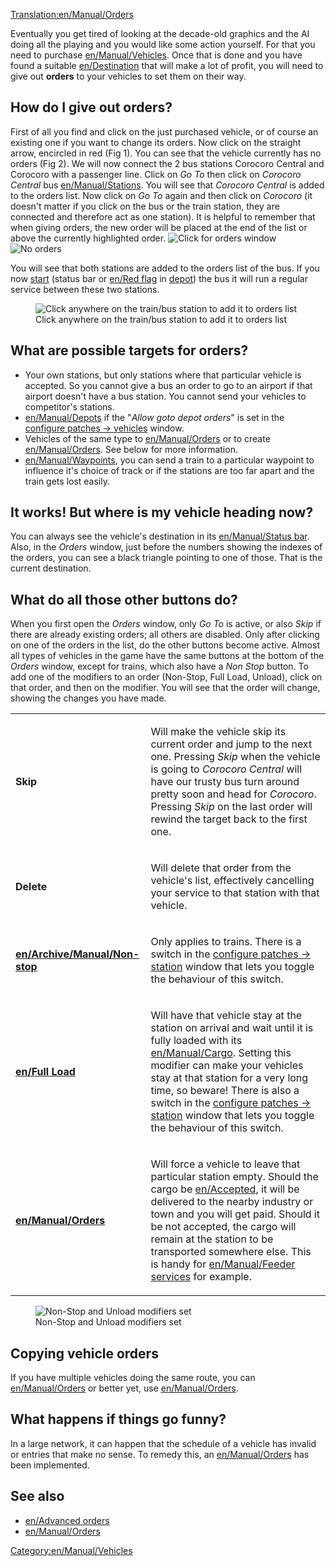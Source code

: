 [[Translation:en/Manual/Orders]]
{{en/Manual/Navigation}}


Eventually you get tired of looking at the decade-old graphics and the AI doing all the playing and you would like some action yourself. For that you need to purchase [[en/Manual/Vehicles]]. Once that is done and you have found a suitable [[en/Destination]] that will make a lot of profit, you will need to give out '''orders''' to your vehicles to set them on their way.

==How do I give out orders?==
First of all you find and click on the just purchased vehicle, or of course an existing one if you want to change its orders. Now click on the straight arrow, encircled in red (Fig 1). You can see that the vehicle currently has no orders (Fig 2). We will now connect the 2 bus stations Corocoro Central and Corocoro with a passenger line. Click on ''Go To'' then click on ''Corocoro Central'' bus [[en/Manual/Stations]]. You will see that ''Corocoro Central'' is added to the orders list. Now click on ''Go To'' again and then click on ''Corocoro'' (it doesn't matter if you click on the bus or the train station, they are connected and therefore act as one station). It is helpful to remember that when giving orders, the new order will be placed at the end of the list or above the currently highlighted order.
[[File:en/Manual/Orders-1.png|none|frame|Click for orders window]]
[[File:en/Manual/Orders-2.png|none|frame|No orders]]

You will see that both stations are added to the orders list of the bus. If you now [[en/Start vehicle|start]] (status bar or [[en/Red flag]] in [[en/Manual/Depots|depot]]) the bus it will run a regular service between these two stations.

[[File:en/Orders-3.png|center|frame|Click anywhere on the train/bus station to add it to orders list]]

==What are possible targets for orders?==
*Your own stations, but only stations where that particular vehicle is accepted. So you cannot give a bus an order to go to an airport if that airport doesn't have a bus station. You cannot send your vehicles to competitor's stations.
*[[en/Manual/Depots]] if the "''Allow goto depot orders''" is set in the [[en/Archive/Manual/Settings/Configuring patches/Vehicles|configure patches -> vehicles]] window.
*Vehicles of the same type to [[en/Manual/Orders]] or to create [[en/Manual/Orders]]. See below for more information.
*[[en/Manual/Waypoints]], you can send a train to a particular waypoint to influence it's choice of track or if the stations are too far apart and the train gets lost easily.

==It works! But where is my vehicle heading now?==
You can always see the vehicle's destination in its [[en/Manual/Status bar]]. Also, in the ''Orders'' window, just before the numbers showing the indexes of the orders, you can see a black triangle pointing to one of those. That is the current destination.

==What do all those other buttons do?==

{{en/Outdated}}

When you first open the ''Orders'' window, only ''Go To'' is active, or also ''Skip'' if there are already existing orders; all others are disabled. Only after clicking on one of the orders in the list, do the other buttons become active. Almost all types of vehicles in the game have the same buttons at the bottom of the ''Orders'' window, except for trains, which also have a ''Non Stop'' button. To add one of the modifiers to an order (Non-Stop, Full Load, Unload), click on that order, and then on the modifier. You will see that the order will change, showing the changes you have made.

{|
| '''Skip'''||Will make the vehicle skip its current order and jump to the next one. Pressing ''Skip'' when the vehicle is going to ''Corocoro Central'' will have our trusty bus turn around pretty soon and head for ''Corocoro''. Pressing ''Skip'' on the last order will rewind the target back to the first one.
|-
| '''Delete'''||Will delete that order from the vehicle's list, effectively cancelling your service to that station with that vehicle.
|-
| '''[[en/Archive/Manual/Non-stop]]'''||Only applies to trains. There is a switch in the [[en/Archive/Manual/Settings/Configuring patches/Stations|configure patches -> station]] window that lets you toggle the behaviour of this switch.
|-
| '''[[en/Full Load]]'''||Will have that vehicle stay at the station on arrival and wait until it is fully loaded with its [[en/Manual/Cargo]]. Setting this modifier can make your vehicles stay at that station for a very long time, so beware! There is also a switch in the [[en/Archive/Manual/Settings/Configuring patches/Stations|configure patches -> station]] window that lets you toggle the behaviour of this switch.
|-
| '''[[en/Manual/Orders]]'''||Will force a vehicle to leave that particular station empty. Should the cargo be [[en/Accepted]], it will be delivered to the nearby industry or town and you will get paid. Should it be not accepted, the cargo will remain at the station to be transported somewhere else. This is handy for [[en/Manual/Feeder service]]s for example.
|}

[[File:en/Archive/Manual/Orders-4.png|center|frame|Non-Stop and Unload modifiers set]]

==Copying vehicle orders==
If you have multiple vehicles doing the same route, you can [[en/Manual/Orders]] or better yet, use [[en/Manual/Orders]].

==What happens if things go funny?==
In a large network, it can happen that the schedule of a vehicle has invalid or entries that make no sense. To remedy this, an 
[[en/Manual/Orders]] has been implemented.

== See also ==
*[[en/Advanced orders]]
*[[en/Manual/Orders]]

[[Category:en/Manual/Vehicles]]